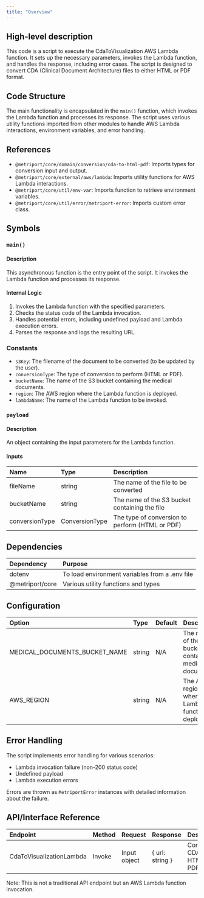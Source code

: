 ```yaml
---
title: "Overview"
---
```


## High-level description
This code is a script to execute the CdaToVisualization AWS Lambda function. It sets up the necessary parameters, invokes the Lambda function, and handles the response, including error cases. The script is designed to convert CDA (Clinical Document Architecture) files to either HTML or PDF format.

## Code Structure
The main functionality is encapsulated in the `main()` function, which invokes the Lambda function and processes its response. The script uses various utility functions imported from other modules to handle AWS Lambda interactions, environment variables, and error handling.

## References
- `@metriport/core/domain/conversion/cda-to-html-pdf`: Imports types for conversion input and output.
- `@metriport/core/external/aws/lambda`: Imports utility functions for AWS Lambda interactions.
- `@metriport/core/util/env-var`: Imports function to retrieve environment variables.
- `@metriport/core/util/error/metriport-error`: Imports custom error class.

## Symbols

### `main()`
#### Description
This asynchronous function is the entry point of the script. It invokes the Lambda function and processes its response.

#### Internal Logic
1. Invokes the Lambda function with the specified parameters.
2. Checks the status code of the Lambda invocation.
3. Handles potential errors, including undefined payload and Lambda execution errors.
4. Parses the response and logs the resulting URL.

### Constants
- `s3Key`: The filename of the document to be converted (to be updated by the user).
- `conversionType`: The type of conversion to perform (HTML or PDF).
- `bucketName`: The name of the S3 bucket containing the medical documents.
- `region`: The AWS region where the Lambda function is deployed.
- `lambdaName`: The name of the Lambda function to be invoked.

### `payload`
#### Description
An object containing the input parameters for the Lambda function.

#### Inputs
| Name | Type | Description |
|:-----|:-----|:------------|
| fileName | string | The name of the file to be converted |
| bucketName | string | The name of the S3 bucket containing the file |
| conversionType | ConversionType | The type of conversion to perform (HTML or PDF) |

## Dependencies
| Dependency | Purpose |
|:-----------|:--------|
| dotenv | To load environment variables from a .env file |
| @metriport/core | Various utility functions and types |

## Configuration
| Option | Type | Default | Description |
|:-------|:-----|:--------|:------------|
| MEDICAL_DOCUMENTS_BUCKET_NAME | string | N/A | The name of the S3 bucket containing medical documents |
| AWS_REGION | string | N/A | The AWS region where the Lambda function is deployed |

## Error Handling
The script implements error handling for various scenarios:
- Lambda invocation failure (non-200 status code)
- Undefined payload
- Lambda execution errors

Errors are thrown as `MetriportError` instances with detailed information about the failure.

## API/Interface Reference
| Endpoint | Method | Request | Response | Description |
|:---------|:-------|:--------|:---------|:------------|
| CdaToVisualizationLambda | Invoke | Input object | { url: string } | Converts CDA to HTML or PDF |

Note: This is not a traditional API endpoint but an AWS Lambda function invocation.